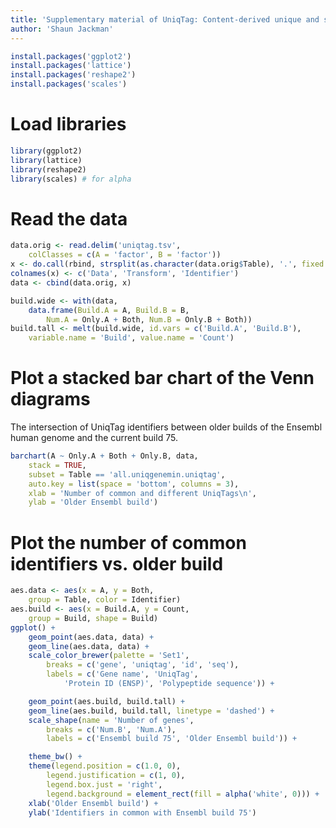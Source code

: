 ```yaml
---
title: 'Supplementary material of UniqTag: Content-derived unique and stable identifiers for gene annotation'
author: 'Shaun Jackman'
---
```


```r
install.packages('ggplot2')
install.packages('lattice')
install.packages('reshape2')
install.packages('scales')
```

# Load libraries
```r
library(ggplot2)
library(lattice)
library(reshape2)
library(scales) # for alpha
```

# Read the data
```r
data.orig <- read.delim('uniqtag.tsv',
	colClasses = c(A = 'factor', B = 'factor'))
x <- do.call(rbind, strsplit(as.character(data.orig$Table), '.', fixed = TRUE))
colnames(x) <- c('Data', 'Transform', 'Identifier')
data <- cbind(data.orig, x)

build.wide <- with(data,
	data.frame(Build.A = A, Build.B = B,
		Num.A = Only.A + Both, Num.B = Only.B + Both))
build.tall <- melt(build.wide, id.vars = c('Build.A', 'Build.B'),
	variable.name = 'Build', value.name = 'Count')
```

# Plot a stacked bar chart of the Venn diagrams
The intersection of UniqTag identifiers between older builds of the Ensembl human genome and the current build 75.
```r
barchart(A ~ Only.A + Both + Only.B, data,
	stack = TRUE,
	subset = Table == 'all.uniqgenemin.uniqtag',
	auto.key = list(space = 'bottom', columns = 3),
	xlab = 'Number of common and different UniqTags\n',	
	ylab = 'Older Ensembl build')
```

# Plot the number of common identifiers vs. older build
```r
aes.data <- aes(x = A, y = Both,
	group = Table, color = Identifier)
aes.build <- aes(x = Build.A, y = Count,
	group = Build, shape = Build)
ggplot() +
	geom_point(aes.data, data) +
	geom_line(aes.data, data) +
	scale_color_brewer(palette = 'Set1',
		breaks = c('gene', 'uniqtag', 'id', 'seq'),
		labels = c('Gene name', 'UniqTag',
			'Protein ID (ENSP)', 'Polypeptide sequence')) +

	geom_point(aes.build, build.tall) +
	geom_line(aes.build, build.tall, linetype = 'dashed') +
	scale_shape(name = 'Number of genes',
		breaks = c('Num.B', 'Num.A'),
		labels = c('Ensembl build 75', 'Older Ensembl build')) +

	theme_bw() +
	theme(legend.position = c(1.0, 0),
		legend.justification = c(1, 0),
		legend.box.just = 'right',
		legend.background = element_rect(fill = alpha('white', 0))) +
	xlab('Older Ensembl build') +
	ylab('Identifiers in common with Ensembl build 75')
```
